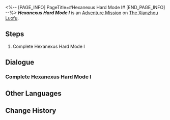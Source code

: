 <%-- [PAGE_INFO]
PageTitle=#Hexanexus Hard Mode I#
[END_PAGE_INFO] --%>
{{Stub|Dialogue.}}
{{Mission Infobox
|id            = 8025213
|title         = 
|image         = <!--Mission Hexanexus Hard Mode I.png-->
|type          = Adventure
|event_name    = 
|chapter       = 
|requirements  = {{subst:void|<!--Unknown: {"Type":"Manual"}-->}}
|summary       = <!--official mission summary from Fate's Atlas-->
|characters    = Trailblazer
|startLocation = [[The Xianzhou Luofu]] - [[Artisanship Commission]]
|world         = The Xianzhou Luofu
|area          = Artisanship Commission
|prev          = 
|next          = 
|rewards       = 
}}
'''''Hexanexus Hard Mode I''''' is an [[Adventure Mission]] on [[The Xianzhou Luofu]].

==Steps==
# Complete Hexanexus Hard Mode I

<!--
==Gameplay Notes==

--><!--
==Trial Character==

-->
==Dialogue==
{{Stub Dialogue}}

===Complete Hexanexus Hard Mode I===
{{Mission Description|type=adventure|location=Artisanship Commission|Complete Hexanexus Hard Mode I}}
{{Dialogue Start}}
:{{tx}}
{{Dialogue End}}

==Other Languages==
{{Other Languages
|en   = Hexanexus Hard Mode I
|zhs  = 「枘凿六合」困难模式I
|zht  = 「枘鑿六合」困難模式I
|ja   = 「枘構立方」難易度・困難I
|ko   = 「모순된 결합체」 어려움 모드 I
|es   = Hexanexus: modo difícil&nbsp;I
|fr   = Mode difficile I de l'Hexanexus
|ru   = Гексанексус - Сложный режим I
|th   = Hexanexus โหมดยาก I
|vi   = "Khối Lục Giác" Chế Độ Khó I
|de   = Hexanexus – Schwerer Modus I
|id   = "Hexanexus" Mode Sulit I
|pt   = Hexanexus - Modo Difícil I
}}

==Change History==
{{Change History|2.5}}
